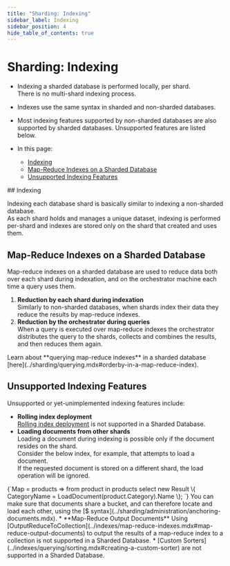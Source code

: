 ```yaml
---
title: "Sharding: Indexing"
sidebar_label: Indexing
sidebar_position: 4
hide_table_of_contents: true
---
```



# Sharding: Indexing
<Admonition type="note" title="Note">

* Indexing a sharded database is performed locally, per shard.  
  There is no multi-shard indexing process.  

* Indexes use the same syntax in sharded and non-sharded databases.  

* Most indexing features supported by non-sharded databases 
  are also supported by sharded databases. Unsupported features are listed below.  

* In this page:  
  * [Indexing](../sharding/indexing.mdx#indexing)  
  * [Map-Reduce Indexes on a Sharded Database](../sharding/indexing.mdx#map-reduce-indexes-on-a-sharded-database)  
  * [Unsupported Indexing Features](../sharding/indexing.mdx#unsupported-indexing-features)  

</Admonition>
## Indexing

Indexing each database shard is basically similar to indexing a non-sharded database.  
As each shard holds and manages a unique dataset, indexing is performed 
per-shard and indexes are stored only on the shard that created and uses them.  

## Map-Reduce Indexes on a Sharded Database

Map-reduce indexes on a sharded database are used to reduce data both over each 
shard during indexation, and on the orchestrator machine each time a query uses them.  

1. **Reduction by each shard during indexation**  
   Similarly to non-sharded databases, when shards index their data they reduce 
   the results by map-reduce indexes.  
2. **Reduction by the orchestrator during queries**  
   When a query is executed over map-reduce indexes the orchestrator 
   distributes the query to the shards, collects and combines the results, 
   and then reduces them again.  
  
<Admonition type="note" title="Note">
Learn about **querying map-reduce indexes** in a sharded database [here](../sharding/querying.mdx#orderby-in-a-map-reduce-index).  
</Admonition>

## Unsupported Indexing Features

Unsupported or yet-unimplemented indexing features include: 

* **Rolling index deployment**  
  [Rolling index deployment](../indexes/rolling-index-deployment.mdx) 
  is not supported in a Sharded Database.  
* **Loading documents from other shards**  
  Loading a document during indexing is possible only if the document 
  resides on the shard.  
  Consider the below index, for example, that attempts to load a document.  
  If the requested document is stored on a different shard, the load operation 
  will be ignored.  
<TabItem value="csharp" label="csharp">
<CodeBlock language="csharp">
{`Map = products => from product in products
                        select new Result
                        \{
                            CategoryName = LoadDocument<Category>(product.Category).Name
                        \};
`}
</CodeBlock>
</TabItem>
  <Admonition type="note" title="Note">
  You can make sure that documents share a bucket, and 
  can therefore locate and load each other, using the 
  [$ syntax](../sharding/administration/anchoring-documents.mdx).  
  </Admonition>
* **Map-Reduce Output Documents**  
  Using [OutputReduceToCollection](../indexes/map-reduce-indexes.mdx#map-reduce-output-documents) 
  to output the results of a map-reduce index to a collection 
  is not supported in a Sharded Database.  
* [Custom Sorters](../indexes/querying/sorting.mdx#creating-a-custom-sorter) 
  are not supported in a Sharded Database.  






